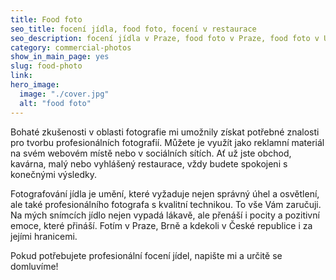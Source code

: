 ```yaml
---
title: Food foto
seo_title: focení jídla, food foto, focení v restaurace 
seo_description: focení jídla v Praze, food foto v Praze, food foto v Usti nad Labem 
category: commercial-photos
show_in_main_page: yes
slug: food-photo
link:
hero_image:
  image: "./cover.jpg"
  alt: "food foto"
---
```

Bohaté zkušenosti v oblasti fotografie mi umožnily získat potřebné znalosti pro tvorbu profesionálních fotografií. Můžete je využít jako reklamní materiál na svém webovém místě nebo v sociálních sítích. Ať už jste obchod, kavárna, malý nebo vyhlášený restaurace, vždy budete spokojeni s konečnými výsledky.

Fotografování jídla je umění, které vyžaduje nejen správný úhel a osvětlení, ale také profesionálního fotografa s kvalitní technikou. To vše Vám zaručuji. Na mých snímcích jídlo nejen vypadá lákavě, ale přenáší i pocity a pozitivní emoce, které přináší. Fotím v Praze, Brně a kdekoli v České republice i za jejími hranicemi.

Pokud potřebujete profesionální focení jídel, napište mi a určitě se domluvíme!

